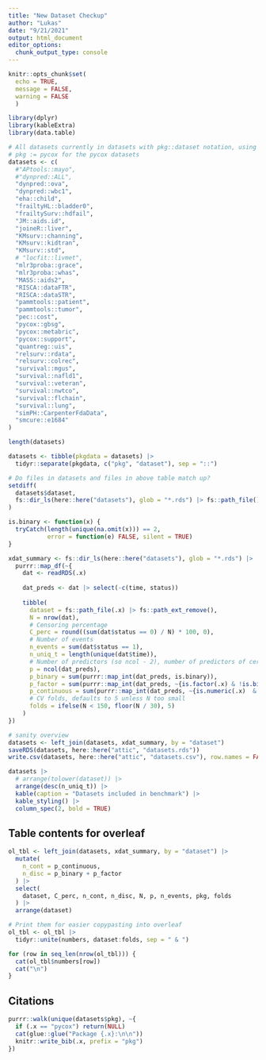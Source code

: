 ```yaml
---
title: "New Dataset Checkup"
author: "Lukas"
date: "9/21/2021"
output: html_document
editor_options: 
  chunk_output_type: console
---
```


```r
knitr::opts_chunk$set(
  echo = TRUE,
  message = FALSE,
  warning = FALSE
  )
```

```r
library(dplyr)
library(kableExtra)
library(data.table)

# All datasets currently in datasets with pkg::dataset notation, using
# pkg := pycox for the pycox datasets
datasets <- c(
  #"APtools::mayo",
  #"dynpred::ALL",
  "dynpred::ova",
  "dynpred::wbc1",
  "eha::child", 
  "frailtyHL::bladder0",
  "frailtySurv::hdfail", 
  "JM::aids.id", 
  "joineR::liver", 
  "KMsurv::channing",
  "KMsurv::kidtran",
  "KMsurv::std", 
  # "locfit::livmet",
  "mlr3proba::grace",
  "mlr3proba::whas",
  "MASS::aids2",
  "RISCA::dataFTR", 
  "RISCA::dataSTR", 
  "pammtools::patient",
  "pammtools::tumor",
  "pec::cost", 
  "pycox::gbsg",
  "pycox::metabric",
  "pycox::support",
  "quantreg::uis", 
  "relsurv::rdata", 
  "relsurv::colrec", 
  "survival::mgus",
  "survival::nafld1",
  "survival::veteran",
  "survival::nwtco",
  "survival::flchain",
  "survival::lung",
  "simPH::CarpenterFdaData", 
  "smcure::e1684"
)

length(datasets)

datasets <- tibble(pkgdata = datasets) |>
  tidyr::separate(pkgdata, c("pkg", "dataset"), sep = "::")

# Do files in datasets and files in above table match up?
setdiff(
  datasets$dataset,
  fs::dir_ls(here::here("datasets"), glob = "*.rds") |> fs::path_file() |> fs::path_ext_remove()
)

is.binary <- function(x) {
  tryCatch(length(unique(na.omit(x))) == 2,
           error = function(e) FALSE, silent = TRUE)
}

xdat_summary <- fs::dir_ls(here::here("datasets"), glob = "*.rds") |>
  purrr::map_df(~{
    dat <- readRDS(.x)
    
    dat_preds <- dat |> select(-c(time, status))
    
    tibble(
      dataset = fs::path_file(.x) |> fs::path_ext_remove(),
      N = nrow(dat),
      # Censoring percentage
      C_perc = round((sum(dat$status == 0) / N) * 100, 0),
      # Number of events
      n_events = sum(dat$status == 1),
      n_uniq_t = length(unique(dat$time)),
      # Number of predictors (so ncol - 2), number of predictors of certain types
      p = ncol(dat_preds),
      p_binary = sum(purrr::map_int(dat_preds, is.binary)),
      p_factor = sum(purrr::map_int(dat_preds, ~{is.factor(.x) & !is.binary(.x)})),
      p_continuous = sum(purrr::map_int(dat_preds, ~{is.numeric(.x)  & !is.binary(.x)})),
      # CV folds, defaults to 5 unless N too small
      folds = ifelse(N < 150, floor(N / 30), 5)
    )
})

# sanity overview
datasets <- left_join(datasets, xdat_summary, by = "dataset") 
saveRDS(datasets, here::here("attic", "datasets.rds"))
write.csv(datasets, here::here("attic", "datasets.csv"), row.names = FALSE)

datasets |>
  # arrange(tolower(dataset)) |>
  arrange(desc(n_uniq_t)) |>
  kable(caption = "Datasets included in benchmark") |>
  kable_styling() |>
  column_spec(2, bold = TRUE)
```

## Table contents for overleaf

```r
ol_tbl <- left_join(datasets, xdat_summary, by = "dataset") |>
  mutate(
    n_cont = p_continuous,
    n_disc = p_binary + p_factor
  ) |>
  select(
    dataset, C_perc, n_cont, n_disc, N, p, n_events, pkg, folds
  ) |>
  arrange(dataset)

# Print them for easier copypasting into overleaf
ol_tbl <- ol_tbl |>
  tidyr::unite(numbers, dataset:folds, sep = " & ")

for (row in seq_len(nrow(ol_tbl))) {
  cat(ol_tbl$numbers[row])
  cat("\n")
}
```

## Citations

```r
purrr::walk(unique(datasets$pkg), ~{
  if (.x == "pycox") return(NULL)
  cat(glue::glue("Package {.x}:\n\n"))
  knitr::write_bib(.x, prefix = "pkg")
})
```

